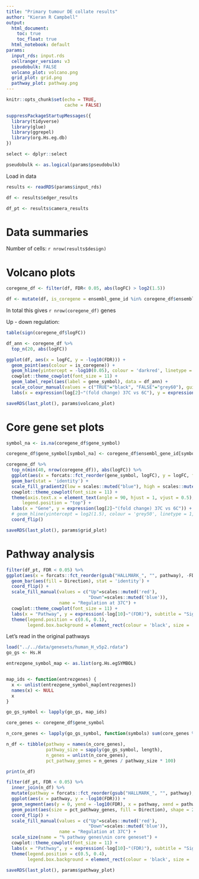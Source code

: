 ```yaml
---
title: "Primary tumour DE collate results"
author: "Kieran R Campbell"
output:
  html_document: 
    toc: true
    toc_float: true
  html_notebook: default
params:
  input_rds: input.rds
  cellranger_version: v3
  pseudobulk: FALSE
  volcano_plot: volcano.png
  grid_plot: grid.png
  pathway_plot: pathway.png
---
```



```r
knitr::opts_chunk$set(echo = TRUE,
                      cache = FALSE)

suppressPackageStartupMessages({
  library(tidyverse)
  library(glue)
  library(ggrepel)
  library(org.Hs.eg.db)
})

select <- dplyr::select

pseudobulk <- as.logical(params$pseudobulk)
```


Load in data



```r
results <- readRDS(params$input_rds)

df <- results$edger_results

df_pt <- results$camera_results
```

# Data summaries

Number of cells: `r nrow(results$design)`


# Volcano plots

```r
coregene_df <- filter(df, FDR< 0.05, abs(logFC) > log2(1.5))

df <- mutate(df, is_coregene = ensembl_gene_id %in% coregene_df$ensembl_gene_id)

```

In total this gives `r nrow(coregene_df)` genes

Up - down regulation:

```r
table(sign(coregene_df$logFC))
```





```r
df_ann <- coregene_df %>% 
  top_n(20, abs(logFC))
```


```r
ggplot(df, aes(x = logFC, y = -log10(FDR))) +
  geom_point(aes(colour = is_coregene)) +
  geom_hline(yintercept = -log10(0.05), colour = 'darkred', linetype = 2) +
  cowplot::theme_cowplot(font_size = 11) +
  geom_label_repel(aes(label = gene_symbol), data = df_ann) +
  scale_colour_manual(values = c("TRUE"="black", "FALSE"="grey60"), guide = FALSE) +
  labs(x = expression(log[2]~"(fold change) 37C vs 6C"), y = expression(-log[10]~"(q-value)")) 
```

```r
saveRDS(last_plot(), params$volcano_plot)
```



# Core gene set plots

```r

symbol_na <- is.na(coregene_df$gene_symbol)

coregene_df$gene_symbol[symbol_na] <- coregene_df$ensembl_gene_id[symbol_na]
```


```r
coregene_df %>% 
  top_n(min(40, nrow(coregene_df)), abs(logFC)) %>% 
  ggplot(aes(x = forcats::fct_reorder(gene_symbol, logFC), y = logFC, fill = logFC)) +
  geom_bar(stat = 'identity') +
  scale_fill_gradient2(low = scales::muted("blue"), high = scales::muted("red"), guide = FALSE) +
  cowplot::theme_cowplot(font_size = 11) +
  theme(axis.text.x = element_text(angle = 90, hjust = 1, vjust = 0.5),
      legend.position = "top") +
  labs(x = "Gene", y = expression(log[2]~"(fold change) 37C vs 6C")) +
  # geom_hline(yintercept = log2(1.5), colour = 'grey50', linetype = 1, size = 1) +
  coord_flip()
```

```r
saveRDS(last_plot(), params$grid_plot)
```

# Pathway analysis



```r
filter(df_pt, FDR < 0.05) %>% 
ggplot(aes(x = forcats::fct_reorder(gsub("HALLMARK_", "", pathway), -FDR), y = -log10(FDR))) +
  geom_bar(aes(fill = Direction), stat = 'identity') +
  coord_flip() +
  scale_fill_manual(values = c("Up"=scales::muted('red'),
                               "Down"=scales::muted('blue')), 
                    name = "Regulation at 37C") +
  cowplot::theme_cowplot(font_size = 11) +
  labs(x = "Pathway", y = expression(-log[10]~"(FDR)"), subtitle = "Significant pathways") +
  theme(legend.position = c(0.6, 0.1),
        legend.box.background = element_rect(colour = 'black', size = .2))
```



Let's read in the original pathways


```r
load("../../data/genesets/human_H_v5p2.rdata")
go_gs <- Hs.H

entrezgene_symbol_map <- as.list(org.Hs.egSYMBOL)


map_ids <- function(entrezgenes) {
  x <- unlist(entrezgene_symbol_map[entrezgenes])
  names(x) <- NULL
  x
}
```

```r
go_gs_symbol <- lapply(go_gs, map_ids)

core_genes <- coregene_df$gene_symbol

n_core_genes <- lapply(go_gs_symbol, function(symbols) sum(core_genes %in% symbols))

n_df <- tibble(pathway = names(n_core_genes), 
               pathway_size = sapply(go_gs_symbol, length),
               n_genes = unlist(n_core_genes),
               pct_pathway_genes = n_genes / pathway_size * 100)
```

```r
print(n_df)
```


```r
filter(df_pt, FDR < 0.05) %>% 
  inner_join(n_df) %>% 
  mutate(pathway = forcats::fct_reorder(gsub("HALLMARK_", "", pathway), -FDR)) %>% 
  ggplot(aes(x = pathway, y = -log10(FDR))) +
  geom_segment(aes(y = 0, yend = -log10(FDR), x = pathway, xend = pathway), linetype = 2, colour = 'grey50') +
  geom_point(aes(size = pct_pathway_genes, fill = Direction), shape = 21) +
  coord_flip() +
  scale_fill_manual(values = c("Up"=scales::muted('red'),
                               "Down"=scales::muted('blue')), 
                    name = "Regulation at 37C") +
  scale_size(name = "% pathway genes\nin core geneset") +
  cowplot::theme_cowplot(font_size = 11) +
  labs(x = "Pathway", y = expression(-log[10]~"(FDR)"), subtitle = "Significant pathways") +
  theme(legend.position = c(0.5, 0.4),
        legend.box.background = element_rect(colour = 'black', size = .2))

```

```r
saveRDS(last_plot(), params$pathway_plot)
```

